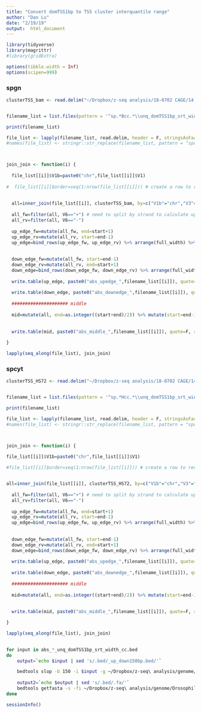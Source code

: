 ```yaml
---
title: "Convert domTSS1bp to TSS cluster interquantile range"
author: "Dan Lu"
date: "2/19/19"
output:  html_document
---
```


```r
library(tidyverse)
library(magrittr)
#library(gridExtra)

options(tibble.width = Inf)
options(scipen=999)

```



### spgn
```r
clusterTSS_bam <- read.delim("~/Dropbox/z-seq analysis/18-0702 CAGE/14.redo_Q255_filter/clusterTSS_bam.txt", stringsAsFactors=FALSE)


filename_list = list.files(pattern = '^sp.*Bcc.*\\unq_domTSS1bp_srt_width_cc.bed')

print(filename_list)

file_list <- lapply(filename_list, read.delim, header = F, stringsAsFactors=FALSE)
#names(file_list) <- stringr::str_replace(filename_list, pattern = "spcyt_", replacement = "TSScluster_spcyt_")



join_join <- function(i) {
  
  file_list[[i]]$V1b=paste0("chr",file_list[[i]]$V1)
  
#  file_list[[i]]$order=seq(1:nrow(file_list[[i]])) # create a row to record the sorting order
  
  
  all=inner_join(file_list[[i]], clusterTSS_bam, by=c("V1b"="chr","V3"="dominant_ctss")) %>% select(V1, start, end, V4, V5, V6) %>% mutate(full_width=end-start) 
  
  all_fw=filter(all, V6=="+") # need to split by strand to calculate up/down edge of tss cluster
  all_rv=filter(all, V6=="-")
  
  up_edge_fw=mutate(all_fw, end=start+1)
  up_edge_rv=mutate(all_rv, start=end-1)
  up_edge=bind_rows(up_edge_fw, up_edge_rv) %>% arrange(full_width) %>% select(-full_width)
  
  
  down_edge_fw=mutate(all_fw, start=end-1)
  down_edge_rv=mutate(all_rv, end=start+1)
  down_edge=bind_rows(down_edge_fw, down_edge_rv) %>% arrange(full_width) %>% select(-full_width)
  
  write.table(up_edge, paste0("abs_upedge_",filename_list[[i]]), quote=F, sep="\t", col.names = F, row.names = F)
  
  write.table(down_edge, paste0("abs_downedge_",filename_list[[i]]), quote=F, sep="\t", col.names = F, row.names = F)
  
  ##################### middle
  
  mid=mutate(all, end=as.integer((start+end)/2)) %>% mutate(start=end-1) %>% arrange(full_width) %>% select(V1, start, end, V4, V5, V6, -full_width)
  
  
  write.table(mid, paste0("abs_middle_",filename_list[[i]]), quote=F, sep="\t", col.names = F, row.names = F)
  
}

lapply(seq_along(file_list), join_join)

```




### spcyt
```r
clusterTSS_HS72 <- read.delim("~/Dropbox/z-seq analysis/18-0702 CAGE/14.redo_Q255_filter/clusterTSS_HS72.txt", stringsAsFactors=FALSE)


filename_list = list.files(pattern = '^sp.*Hcc.*\\unq_domTSS1bp_srt_width_cc.bed')

print(filename_list)

file_list <- lapply(filename_list, read.delim, header = F, stringsAsFactors=FALSE)
#names(file_list) <- stringr::str_replace(filename_list, pattern = "spcyt_", replacement = "TSScluster_spcyt_")



join_join <- function(i) {
  
file_list[[i]]$V1b=paste0("chr",file_list[[i]]$V1)

#file_list[[i]]$order=seq(1:nrow(file_list[[i]])) # create a row to record the sorting order


all=inner_join(file_list[[i]], clusterTSS_HS72, by=c("V1b"="chr","V3"="dominant_ctss")) %>% select(V1, start, end, V4, V5, V6) %>% mutate(full_width=end-start) 
  
  all_fw=filter(all, V6=="+") # need to split by strand to calculate up/down edge of tss cluster
  all_rv=filter(all, V6=="-")
  
  up_edge_fw=mutate(all_fw, end=start+1)
  up_edge_rv=mutate(all_rv, start=end-1)
  up_edge=bind_rows(up_edge_fw, up_edge_rv) %>% arrange(full_width) %>% select(-full_width)
  
  
  down_edge_fw=mutate(all_fw, start=end-1)
  down_edge_rv=mutate(all_rv, end=start+1)
  down_edge=bind_rows(down_edge_fw, down_edge_rv) %>% arrange(full_width) %>% select(-full_width)
  
  write.table(up_edge, paste0("abs_upedge_",filename_list[[i]]), quote=F, sep="\t", col.names = F, row.names = F)
  
  write.table(down_edge, paste0("abs_downedge_",filename_list[[i]]), quote=F, sep="\t", col.names = F, row.names = F)
  
  ##################### middle
  
  mid=mutate(all, end=as.integer((start+end)/2)) %>% mutate(start=end-1) %>% arrange(full_width) %>% select(V1, start, end, V4, V5, V6, -full_width)
  
  
  write.table(mid, paste0("abs_middle_",filename_list[[i]]), quote=F, sep="\t", col.names = F, row.names = F)

}

lapply(seq_along(file_list), join_join)
 
```


```bash
for input in abs_*_unq_domTSS1bp_srt_width_cc.bed
do
	output=`echo $input | sed 's/.bed/_up_down150bp.bed/'`

	bedtools slop -b 150 -i $input -g ~/Dropbox/z-seq\ analysis/genome/Drosophila_melanogaster.BDGP6.dna.toplevel.fa.fai | uniq > $output
	
    output2=`echo $output | sed 's/.bed/.fa/'`
    bedtools getfasta -s -fi ~/Dropbox/z-seq\ analysis/genome/Drosophila_melanogaster.BDGP6.dna.toplevel.fa -bed $output -fo $output2
done
```


```r
sessionInfo()
```

